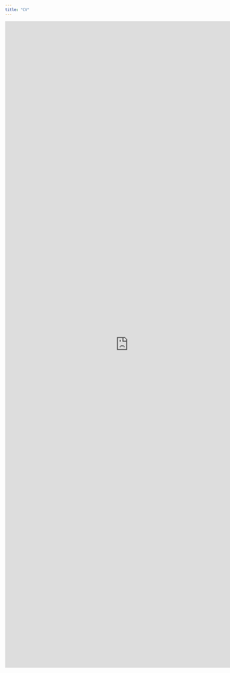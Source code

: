 ```yaml
---
title: "CV"
---
```


```{=html}
<embed src="https://pdfobject.com/pdf/sample.pdf" width="800px" height="2100px" />
```
